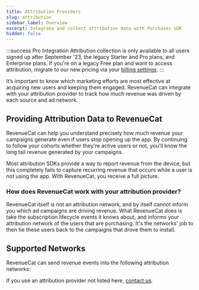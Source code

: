 ```yaml
---
title: Attribution Providers
slug: attribution
sidebar_label: Overview
excerpt: Integrate and collect attribution data with Purchases SDK
hidden: false
---
```


:::success Pro Integration
Attribution collection is only available to all users signed up after September '23, the legacy Starter and Pro plans, and Enterprise plans. If you're on a legacy Free plan and want to access attribution, migrate to our new pricing via your [billing settings](https://app.revenuecat.com/settings/billing).
:::

It’s important to know which marketing efforts are most effective at acquiring new users and keeping them engaged. RevenueCat can integrate with your attribution provider to track how much revenue was driven by each source and ad network.

## Providing Attribution Data to RevenueCat

RevenueCat can help you understand precisely how much revenue your campaigns generate even if users stop opening up the app. By continuing to follow your cohorts whether they're active users or not, you'll know the long tail revenue generated by your campaigns.

Most attribution SDKs provide a way to report revenue from the device, but this completely fails to capture recurring revenue that occurs while a user is not using the app. With RevenueCat, you receive a full picture.

### How does RevenueCat work with your attribution provider?

RevenueCat itself is not an attribution network, and by itself cannot inform you which ad campaigns are driving revenue. What RevenueCat does is take the subscription lifecycle events it knows about, and informs your attribution network of the users that are purchasing. It's the networks' job to then tie these users back to the campaigns that drove them to install.

## Supported Networks

RevenueCat can send revenue events into the following attribution networks:

<ContentCardItem
  title="Adjust"
  subtitle="Adjust is a mobile measurement platform that helps you track and analyze your app's performance and user acquisition."
  link="/docs/integrations/attribution/adjust"
  icon="integrations/icons/adjust.png"
/>

<ContentCardItem
  title="Airbridge"
  subtitle="Airbridge is a mobile measurement and analytics platform focused on performance marketing optimization."
  link="/docs/integrations/attribution/airbridge"
  icon="integrations/icons/airbridge.svg"
/>

<ContentCardItem
  title="Apple Search Ads"
  subtitle="Apple Search Ads helps you promote your app in App Store search results to reach high-intent users."
  link="/docs/integrations/attribution/apple-search-ads"
  icon="integrations/icons/apple.png"
/>

<ContentCardItem
  title="AppsFlyer"
  subtitle="AppsFlyer is a mobile attribution and marketing analytics platform that helps you measure and optimize your marketing campaigns."
  link="/docs/integrations/attribution/appsflyer"
  icon="integrations/icons/appsflyer.png"
/>

<ContentCardItem
  title="Branch"
  subtitle="Branch is a mobile linking platform that helps you acquire, engage, and measure across all devices, channels, and platforms."
  link="/docs/integrations/attribution/branch"
  icon="integrations/icons/branch.png"
/>

<ContentCardItem
  title="Facebook Ads"
  subtitle="Facebook Ads helps you reach and engage your target audience on Facebook, Instagram, and other platforms in the Facebook network."
  link="/docs/integrations/attribution/facebook-ads"
  icon="integrations/icons/meta.png"
/>

<ContentCardItem
  title="Kochava"
  subtitle="Kochava is a mobile attribution and marketing analytics platform that helps you measure and optimize your marketing campaigns."
  link="/docs/integrations/attribution/kochava"
  icon="integrations/icons/kochava.png"
/>

<ContentCardItem
  title="SplitMetrics Acquire"
  subtitle="SplitMetrics Acquire (formerly SearchAdsHQ) is a platform for Apple Search Ads management and optimization."
  link="/docs/integrations/attribution/splitmetrics-acquire"
  icon="integrations/icons/splitmetrics.png"
/>

<ContentCardItem
  title="Tenjin"
  subtitle="Tenjin is a mobile marketing infrastructure that provides attribution, analytics, and ad network data aggregation."
  link="/docs/integrations/attribution/tenjin"
  icon="integrations/icons/tenjin.png"
/>

<ContentCardItem
  title="Singular"
  subtitle="Singular is a marketing intelligence platform that unifies marketing analytics, giving you a holistic view of your marketing performance."
  link="/docs/integrations/attribution/singular"
  icon="integrations/icons/singular.png"
/>

If you use an attribution provider not listed here, [contact us](https://www.revenuecat.com/contact).

